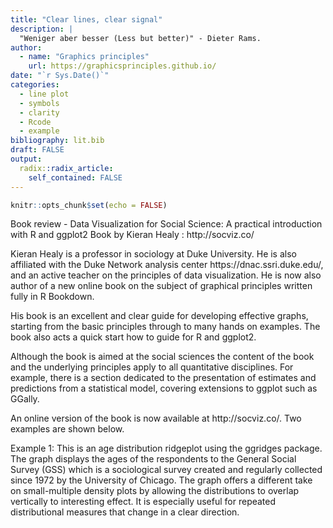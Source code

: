 ```yaml
---
title: "Clear lines, clear signal"
description: |
  "Weniger aber besser (Less but better)" - Dieter Rams.
author:
  - name: "Graphics principles"
    url: https://graphicsprinciples.github.io/
date: "`r Sys.Date()`"
categories:
  - line plot
  - symbols
  - clarity 
  - Rcode
  - example
bibliography: lit.bib
draft: FALSE
output:
  radix::radix_article:
    self_contained: FALSE
---
```

  
```r
knitr::opts_chunk$set(echo = FALSE)
```


Book review - Data Visualization for Social Science: A practical introduction with R and ggplot2
Book by Kieran Healy : http://socviz.co/  

Kieran Healy is a professor in sociology at Duke University. He is also affiliated with the Duke Network analysis center https://dnac.ssri.duke.edu/, and an active teacher on the principles of data visualization. He is now also author of a new online book on the subject of graphical principles written fully in R Bookdown. 

His book is an excellent and clear guide for developing effective graphs, starting from the basic principles through to many hands on examples. The book also acts a quick start how to guide for R and ggplot2. 

Although the book is aimed at the social sciences the content of the book and the underlying principles apply to all quantitative disciplines. For example, there is a section dedicated to the presentation of estimates and predictions from a statistical model, covering extensions to ggplot such as GGally.  

An online version of the book is now available at http://socviz.co/.  Two examples are shown below.

Example 1: This is an age distribution ridgeplot using the ggridges package.  The graph displays the ages of the respondents to the General Social Survey (GSS) which is a sociological survey created and regularly collected since 1972 by the University of Chicago.  The graph offers a different take on small-multiple density plots by allowing the distributions to overlap vertically to interesting effect. It is especially useful for repeated distributional measures that change in a clear direction.
